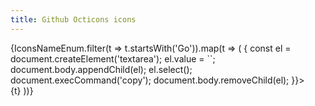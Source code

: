 ```yaml
---
title: Github Octicons icons
---
```


<LensProvider>
    <Layout.Content layout="horizontal" style={{padding: "1rem", flexWrap: 'wrap', alignItems: 'center', justifyContent: 'center'}}>
        {IconsNameEnum.filter(t => t.startsWith('Go')).map(t => (
            <Card.Card style={{margin: '0rem 0.5rem 0.5rem 0rem', cursor: 'pointer'}} onClick={() => {
                    const el = document.createElement('textarea');
                    el.value = `<Icon type="${t}" />`;
                    document.body.appendChild(el);
                    el.select();
                    document.execCommand('copy');
                    document.body.removeChild(el);
                }}>
                <Card.Body style={{display: 'flex', alignItems: 'center', justifyContent: 'center', padding: '1rem 1rem 0.5rem 1rem', flexDirection: 'column', width: '7rem'}}>
                    <Icon name={t} fill="#7a7a7a" size="1.5rem" />
                    <br/>
                    <Card.Text style={{fontSize: '0.6rem'}}>{t}</Card.Text>
                </Card.Body>
            </Card.Card>
        ))}
    </Layout.Content>
</LensProvider>

